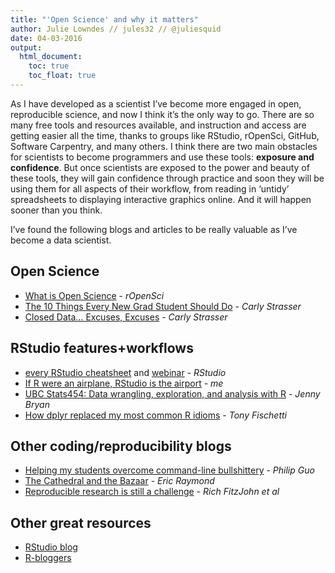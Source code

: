 ```yaml
---
title: "'Open Science' and why it matters"
author: Julie Lowndes // jules32 // @juliesquid
date: 04-03-2016
output: 
  html_document:
    toc: true
    toc_float: true
---
```


As I have developed as a scientist I've become more engaged in open, reproducible science, and now I think it's the only way to go. There are so many free tools and resources available, and instruction and access are getting easier all the time, thanks to groups like RStudio, rOpenSci, GitHub, Software Carpentry, and many others. I think there are two main obstacles for scientists to become programmers and use these tools: **exposure and confidence**. But once scientists are exposed to the power and beauty of these tools, they will gain confidence through practice and soon they will be using them for all aspects of their workflow, from reading in 'untidy' spreadsheets to displaying interactive graphics online. And it will happen sooner than you think.

I've found the following blogs and articles to be really valuable as I've become a data scientist. 

## Open Science

- [What is Open Science](https://ropensci.org/about/) - *rOpenSci*
- [The 10 Things Every New Grad Student Should Do](http://carlystrasser.net/the-10-things-every-new-grad-student-should-do/) - *Carly Strasser*
- [Closed Data… Excuses, Excuses](http://carlystrasser.net/closed-data-excuses-excuses/) - *Carly Strasser*

## RStudio features+workflows

- [every RStudio cheatsheet]() and [webinar]() - *RStudio*
- [If R were an airplane, RStudio is the airport]() - *me*
- [UBC Stats454: Data wrangling, exploration, and analysis with R](https://stat545-ubc.github.io/index.html) - *Jenny Bryan*
- [How dplyr replaced my most common R idioms](http://www.statsblogs.com/2014/02/10/how-dplyr-replaced-my-most-common-r-idioms/) - *Tony Fischetti*

## Other coding/reproducibility blogs
- [Helping my students overcome command-line bullshittery](http://pgbovine.net/command-line-bullshittery.htm) - *Philip Guo*
- [The Cathedral and the Bazaar](http://www.catb.org/esr/writings/cathedral-bazaar/cathedral-bazaar/) - *Eric Raymond*
- [Reproducible research is still a challenge](https://ropensci.org/blog/2014/06/09/reproducibility) - *Rich FitzJohn et al*


## Other great resources

- [RStudio blog](http://blog.rstudio.org/)
- [R-bloggers](http://www.r-bloggers.com/)



